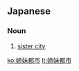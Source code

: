 ==Japanese==
{{ja-kanjitab|し|まい|と|し|yomi=on}}

===Noun===
{{ja-noun|しまい とし}}

# [[sister city]]

[[ko:姉妹都市]]
[[lt:姉妹都市]]